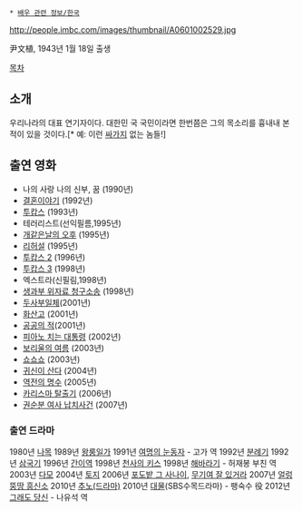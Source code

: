  * [[배우 관련 정보/한국]]

http://people.imbc.com/images/thumbnail/A0601002529.jpg

尹文植, 1943년 1월 18일 출생

[[목차]]
== 소개 ==
우리나라의 대표 연기자이다. 대한민 국 국민이라면 한번쯤은 그의 목소리를 흉내내 본 적이 있을 것이다.[* 예: 이런 [[싸가지]] 없는 놈들!]

== 출연 영화 ==
* 나의 사랑 나의 신부, 꿈 (1990년) 
* [[결혼이야기]] (1992년) 
* [[투캅스]] (1993년) 
* 테러리스트(선익필름,1995년)
* [[개같은날의 오후]] (1995년) 
* [[리허설]] (1995년) 
* [[투캅스 2]] (1996년) 
* [[투캅스 3]] (1998년) 
* 엑스트라(신필림,1998년)
* [[생과부 위자료 청구소송]] (1998년) 
* [[두사부일체]](2001년) 
* [[화산고]] (2001년)
* [[공공의 적]](2001년)
* [[피아노 치는 대통령]] (2002년) 
* [[보리울의 여름]] (2003년) 
* [[쇼쇼쇼]] (2003년) 
* [[귀신이 산다]] (2004년) 
* [[역전의 명수]] (2005년) 
* [[카리스마 탈출기]] (2006년) 
* [[권순분 여사 납치사건]] (2007년) 

=== 출연 드라마 === 
1980년 [[나목]] 
1989년 [[왕룽일가]] 
1991년 [[여명의 눈동자]] - 고가 역 
1992년 [[분례기]] 
1992년 [[삼국기]] 
1996년 [[간이역]] 
1998년 [[천사의 키스]] 
1998년 [[해바라기]] - 허재봉 부친 역 
2003년 [[다모]] 
2004년 [[토지]] 
2006년 [[포도밭 그 사나이]], [[무기여 잘 있거라]] 
2007년 [[얼렁뚱땅 흥신소]] 
2010년 [[추노(드라마)]] 
2010년 [[대물]](SBS수목드라마) - 팽숙수 役 
2012년 [[그래도 당신]] - 나유석 역 

